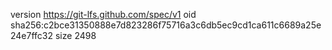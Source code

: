 version https://git-lfs.github.com/spec/v1
oid sha256:c2bce31350888e7d823286f75716a3c6db5ec9cd1ca611c6689a25e24e7ffc32
size 2498
